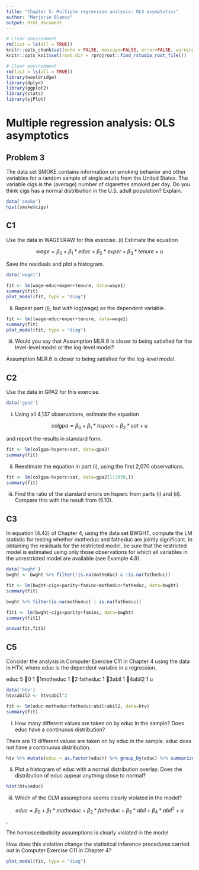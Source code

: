 ```yaml
---
title: "Chapter 5: Multiple regression analysis: OLS asymptotics"
author: "Marjorie Blanco"
output: html_document
---
```


```r
# Clear environment
rm(list = ls(all = TRUE))
knitr::opts_chunk$set(echo = FALSE, message=FALSE, error=FALSE, warning=FALSE)
knitr::opts_knit$set(root.dir = rprojroot::find_rstudio_root_file())

# Clear environment
rm(list = ls(all = TRUE))
library(wooldridge)
library(dplyr)
library(ggplot2)
library(stats)
library(sjPlot)
```

# Multiple regression analysis: OLS asymptotics

## Problem 3

The data set SMOKE contains information on smoking behavior and other variables for a random sample of single adults from the United States. The variable cigs is the (average) number of cigarettes smoked per day. Do you think cigs has a normal distribution in the U.S. adult population? Explain.

```r
data('smoke') 
hist(smoke$cigs)
```

## C1

Use the data in WAGE1.RAW for this exercise.
(i) Estimate the equation

$$wage =  \beta_0 + \beta_1 * educ + \beta_2 * exper + \beta_3 * tenure + u$$


Save the residuals and plot a histogram.

```r
data('wage1')
```

```r
fit <- lm(wage~educ+exper+tenure, data=wage1)
summary(fit)
plot_model(fit, type = "diag")
```

(ii) Repeat part (i), but with log(wage) as the dependent variable.

```r
fit <- lm(lwage~educ+exper+tenure, data=wage1)
summary(fit)
plot_model(fit, type = "diag")
```

(iii) Would you say that Assumption MLR.6 is closer to being satisfied for the level-level model or the log-level model?

Assumption MLR.6 is closer to being satisfied for the log-level model.

## C2

Use the data in GPA2 for this exercise.

```r
data('gpa2')
```

(i) Using all 4,137 observations, estimate the equation 

$$colgpa =  \beta_0 + \beta_1 * hsperc + \beta_2 * sat + u$$


and report the results in standard form.

```r
fit <- lm(colgpa~hsperc+sat, data=gpa2)
summary(fit)
```

(ii) Reestimate the equation in part (i), using the first 2,070 observations.

```r
fit <- lm(colgpa~hsperc+sat, data=gpa2[1:2070,])
summary(fit)
```

(iii) Find the ratio of the standard errors on hsperc from parts (i) and (ii). Compare this
with the result from (5.10).

## C3

In equation (4.42) of Chapter 4, using the data set BWGHT, compute the LM statistic for testing whether motheduc and fatheduc are jointly significant. In obtaining the residuals for the restricted model, be sure that the restricted model is estimated using only those observations for which all variables in the unrestricted model are available (see Example 4.9).

```r
data('bwght')
bwght <- bwght %>% filter(!is.na(motheduc) & !is.na(fatheduc))
```

```r
fit <- lm(bwght~cigs+parity+faminc+motheduc+fatheduc, data=bwght)
summary(fit)

bwght %>% filter(is.na(motheduc) | is.na(fatheduc))
```

```r
fit1 <- lm(bwght~cigs+parity+faminc, data=bwght)
summary(fit1)
```

```r
anova(fit,fit1)
```

## C5

Consider the analysis in Computer Exercise C11 in Chapter 4 using the data in HTV, where educ is the dependent variable in a regression.

educ 5 0 1 1motheduc 1 2 fatheduc 1 3abil 1 4abil2 1 u

```r
data('htv')
htv$abil2 <- htv$abil^2
```

```r
fit <- lm(educ~motheduc+fatheduc+abil+abil2, data=htv)
summary(fit)
```

(i) How many different values are taken on by educ in the sample? Does educ have a
continuous distribution?

There are 15 different values are taken on by educ in the sample.  educ does not have a
continuous distribution.

```r
htv %>% mutate(educ = as.factor(educ)) %>% group_by(educ) %>% summarise(n = n())
```

(ii) Plot a histogram of educ with a normal distribution overlay. Does the distribution
of educ appear anything close to normal?

```r
hist(htv$educ)
```

(iii) Which of the CLM assumptions seems clearly violated in the model?

$$educ =  \beta_0 + \beta_1 * motheduc + \beta_2 * fatheduc + \beta_3 * abil +  \beta_4 * abil^2 + u$$,

The homoscedasticity assumptions is  clearly violated in the model.

How does this violation change the statistical inference procedures carried out in Computer Exercise C11 in Chapter 4?

```r
plot_model(fit, type = "diag")
```

